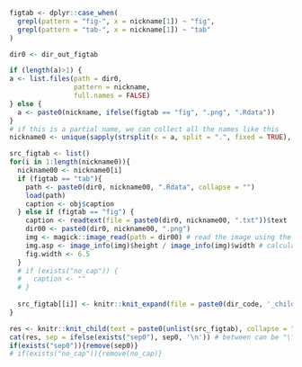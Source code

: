 
```r

figtab <- dplyr::case_when(
  grepl(pattern = "fig-", x = nickname[1]) ~ "fig",
  grepl(pattern = "tab-", x = nickname[1]) ~ "tab"
)

dir0 <- dir_out_figtab

if (length(a)>1) {
a <- list.files(path = dir0,
                pattern = nickname,
                full.names = FALSE)
} else {
  a <- paste0(nickname, ifelse(figtab == "fig", ".png", ".Rdata"))
}
# if this is a partial name, we can collect all the names like this
nickname0 <- unique(sapply(strsplit(x = a, split = ".", fixed = TRUE), "[[", 1)) 

src_figtab <- list()
for(i in 1:length(nickname0)){
  nickname00 <- nickname0[i]
  if (figtab == "tab"){
    path <- paste0(dir0, nickname00, ".Rdata", collapse = "")
    load(path) 
    caption <- obj$caption
  } else if (figtab == "fig") {
    caption <- readtext(file = paste0(dir0, nickname00, ".txt"))$text
    dir00 <- paste0(dir0, nickname00, ".png")
    img <- magick::image_read(path = dir00) # read the image using the magic library
    img.asp <- image_info(img)$height / image_info(img)$width # calculate the figures aspect ratio
    fig.width <- 6.5
  }
  # if (exists("no_cap")) {
  #   caption <- ""
  # }
  
  src_figtab[[i]] <- knitr::knit_expand(file = paste0(dir_code, '_child_report_',figtab,'.Rmd'))
}

res <- knitr::knit_child(text = paste0(unlist(src_figtab), collapse = ""), quiet = TRUE)
cat(res, sep = ifelse(exists("sep0"), sep0, '\n')) # between can be "\\pagebreak" or similar
if(exists("sep0")){remove(sep0)}
# if(exists("no_cap")){remove(no_cap)}
```
